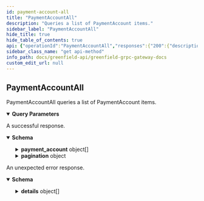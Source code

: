 ```yaml
---
id: payment-account-all
title: "PaymentAccountAll"
description: "Queries a list of PaymentAccount items."
sidebar_label: "PaymentAccountAll"
hide_title: true
hide_table_of_contents: true
api: {"operationId":"PaymentAccountAll","responses":{"200":{"description":"A successful response.","content":{"*/*":{"schema":{"type":"object","properties":{"payment_account":{"type":"array","items":{"type":"object","properties":{"addr":{"type":"string","title":"the address of the payment account"},"owner":{"type":"string","title":"the owner address of the payment account"},"refundable":{"type":"boolean","title":"whether the payment account is refundable"}},"title":"PaymentAccount defines a payment account"}},"pagination":{"type":"object","properties":{"next_key":{"type":"string","format":"byte","description":"next_key is the key to be passed to PageRequest.key to\nquery the next page most efficiently. It will be empty if\nthere are no more results."},"total":{"type":"string","format":"uint64","title":"total is total number of results available if PageRequest.count_total\nwas set, its value is undefined otherwise"}},"description":"PageResponse is to be embedded in gRPC response messages where the\ncorresponding request message has used PageRequest.\n\n message SomeResponse {\n         repeated Bar results = 1;\n         PageResponse page = 2;\n }"}}}}}},"default":{"description":"An unexpected error response.","content":{"*/*":{"schema":{"type":"object","properties":{"error":{"type":"string"},"code":{"type":"integer","format":"int32"},"message":{"type":"string"},"details":{"type":"array","items":{"type":"object","properties":{"type_url":{"type":"string"},"value":{"type":"string","format":"byte"}}}}}}}}}},"parameters":[{"name":"pagination.key","description":"key is a value returned in PageResponse.next_key to begin\nquerying the next page most efficiently. Only one of offset or key\nshould be set.","in":"query","required":false,"schema":{"type":"string","format":"byte"}},{"name":"pagination.offset","description":"offset is a numeric offset that can be used when key is unavailable.\nIt is less efficient than using key. Only one of offset or key should\nbe set.","in":"query","required":false,"schema":{"type":"string","format":"uint64"}},{"name":"pagination.limit","description":"limit is the total number of results to be returned in the result page.\nIf left empty it will default to a value to be set by each app.","in":"query","required":false,"schema":{"type":"string","format":"uint64"}},{"name":"pagination.count_total","description":"count_total is set to true  to indicate that the result set should include\na count of the total number of items available for pagination in UIs.\ncount_total is only respected when offset is used. It is ignored when key\nis set.","in":"query","required":false,"schema":{"type":"boolean"}},{"name":"pagination.reverse","description":"reverse is set to true if results are to be returned in the descending order.\n\nSince: cosmos-sdk 0.43","in":"query","required":false,"schema":{"type":"boolean"}}],"tags":["Query"],"description":"Queries a list of PaymentAccount items.","method":"get","path":"/greenfield/payment/payment_account","servers":[{"url":"https://gnfd-testnet-fullnode-tendermint-us.bnbchain.org"}],"info":{"title":"Greenfield - gRPC Gateway docs","description":"A REST interface for state queries","version":"1.0.0"},"postman":{"name":"Queries a list of PaymentAccount items.","description":{"type":"text/plain"},"url":{"path":["greenfield","payment","payment_account"],"host":["{{baseUrl}}"],"query":[{"disabled":false,"description":{"content":"key is a value returned in PageResponse.next_key to begin\nquerying the next page most efficiently. Only one of offset or key\nshould be set.","type":"text/plain"},"key":"pagination.key","value":""},{"disabled":false,"description":{"content":"offset is a numeric offset that can be used when key is unavailable.\nIt is less efficient than using key. Only one of offset or key should\nbe set.","type":"text/plain"},"key":"pagination.offset","value":""},{"disabled":false,"description":{"content":"limit is the total number of results to be returned in the result page.\nIf left empty it will default to a value to be set by each app.","type":"text/plain"},"key":"pagination.limit","value":""},{"disabled":false,"description":{"content":"count_total is set to true  to indicate that the result set should include\na count of the total number of items available for pagination in UIs.\ncount_total is only respected when offset is used. It is ignored when key\nis set.","type":"text/plain"},"key":"pagination.count_total","value":""},{"disabled":false,"description":{"content":"reverse is set to true if results are to be returned in the descending order.\n\nSince: cosmos-sdk 0.43","type":"text/plain"},"key":"pagination.reverse","value":""}],"variable":[]},"header":[{"key":"Accept","value":"*/*"}],"method":"GET"}}
sidebar_class_name: "get api-method"
info_path: docs/greenfield-api/greenfield-grpc-gateway-docs
custom_edit_url: null
---
```



## PaymentAccountAll

PaymentAccountAll queries a list of PaymentAccount items.

<details style={{"marginBottom":"1rem"}} data-collapsed={false} open={true}><summary style={{}}><strong>Query Parameters</strong></summary><div><ul><ParamsItem className={"paramsItem"} param={{"name":"pagination.key","description":"key is a value returned in PageResponse.next_key to begin\nquerying the next page most efficiently. Only one of offset or key\nshould be set.","in":"query","required":false,"schema":{"type":"string","format":"byte"}}}></ParamsItem><ParamsItem className={"paramsItem"} param={{"name":"pagination.offset","description":"offset is a numeric offset that can be used when key is unavailable.\nIt is less efficient than using key. Only one of offset or key should\nbe set.","in":"query","required":false,"schema":{"type":"string","format":"uint64"}}}></ParamsItem><ParamsItem className={"paramsItem"} param={{"name":"pagination.limit","description":"limit is the total number of results to be returned in the result page.\nIf left empty it will default to a value to be set by each app.","in":"query","required":false,"schema":{"type":"string","format":"uint64"}}}></ParamsItem><ParamsItem className={"paramsItem"} param={{"name":"pagination.count_total","description":"count_total is set to true  to indicate that the result set should include\na count of the total number of items available for pagination in UIs.\ncount_total is only respected when offset is used. It is ignored when key\nis set.","in":"query","required":false,"schema":{"type":"boolean"}}}></ParamsItem><ParamsItem className={"paramsItem"} param={{"name":"pagination.reverse","description":"reverse is set to true if results are to be returned in the descending order.\n\nSince: cosmos-sdk 0.43","in":"query","required":false,"schema":{"type":"boolean"}}}></ParamsItem></ul></div></details><div><ApiTabs><TabItem label={"200"} value={"200"}><div>

A successful response.

</div><div><MimeTabs schemaType={"response"}><TabItem label={"*/*"} value={"*/*"}><SchemaTabs><TabItem label={"Schema"} value={"Schema"}><details style={{}} data-collapsed={false} open={true}><summary style={{"textAlign":"left"}}><strong>Schema</strong></summary><div style={{"textAlign":"left","marginLeft":"1rem"}}></div><ul style={{"marginLeft":"1rem"}}><SchemaItem collapsible={true} className={"schemaItem"}><details style={{}}><summary style={{}}><strong>payment_account</strong><span style={{"opacity":"0.6"}}> object[]</span></summary><div style={{"marginLeft":"1rem"}}><li><div style={{"fontSize":"var(--ifm-code-font-size)","opacity":"0.6","marginLeft":"-.5rem","paddingBottom":".5rem"}}>Array [</div></li><SchemaItem collapsible={false} name={"addr"} required={false} schemaName={"the address of the payment account"} qualifierMessage={undefined} schema={{"type":"string","title":"the address of the payment account"}}></SchemaItem><SchemaItem collapsible={false} name={"owner"} required={false} schemaName={"the owner address of the payment account"} qualifierMessage={undefined} schema={{"type":"string","title":"the owner address of the payment account"}}></SchemaItem><SchemaItem collapsible={false} name={"refundable"} required={false} schemaName={"whether the payment account is refundable"} qualifierMessage={undefined} schema={{"type":"boolean","title":"whether the payment account is refundable"}}></SchemaItem><li><div style={{"fontSize":"var(--ifm-code-font-size)","opacity":"0.6","marginLeft":"-.5rem"}}>]</div></li></div></details></SchemaItem><SchemaItem collapsible={true} className={"schemaItem"}><details style={{}}><summary style={{}}><strong>pagination</strong><span style={{"opacity":"0.6"}}> object</span></summary><div style={{"marginLeft":"1rem"}}><div style={{"marginTop":".5rem","marginBottom":".5rem"}}>

PageResponse is to be embedded in gRPC response messages where the
corresponding request message has used PageRequest.

 message SomeResponse {
         repeated Bar results = 1;
         PageResponse page = 2;
 }

</div><SchemaItem collapsible={false} name={"next_key"} required={false} schemaName={"byte"} qualifierMessage={undefined} schema={{"type":"string","format":"byte","description":"next_key is the key to be passed to PageRequest.key to\nquery the next page most efficiently. It will be empty if\nthere are no more results."}}></SchemaItem><SchemaItem collapsible={false} name={"total"} required={false} schemaName={"uint64"} qualifierMessage={undefined} schema={{"type":"string","format":"uint64","title":"total is total number of results available if PageRequest.count_total\nwas set, its value is undefined otherwise"}}></SchemaItem></div></details></SchemaItem></ul></details></TabItem><TabItem label={"Example (from schema)"} value={"Example (from schema)"}><ResponseSamples responseExample={"{\n  \"payment_account\": [\n    {\n      \"addr\": \"string\",\n      \"owner\": \"string\",\n      \"refundable\": true\n    }\n  ],\n  \"pagination\": {\n    \"next_key\": \"string\",\n    \"total\": \"string\"\n  }\n}"} language={"json"}></ResponseSamples></TabItem></SchemaTabs></TabItem></MimeTabs></div></TabItem><TabItem label={"default"} value={"default"}><div>

An unexpected error response.

</div><div><MimeTabs schemaType={"response"}><TabItem label={"*/*"} value={"*/*"}><SchemaTabs><TabItem label={"Schema"} value={"Schema"}><details style={{}} data-collapsed={false} open={true}><summary style={{"textAlign":"left"}}><strong>Schema</strong></summary><div style={{"textAlign":"left","marginLeft":"1rem"}}></div><ul style={{"marginLeft":"1rem"}}><SchemaItem collapsible={false} name={"error"} required={false} schemaName={"string"} qualifierMessage={undefined} schema={{"type":"string"}}></SchemaItem><SchemaItem collapsible={false} name={"code"} required={false} schemaName={"int32"} qualifierMessage={undefined} schema={{"type":"integer","format":"int32"}}></SchemaItem><SchemaItem collapsible={false} name={"message"} required={false} schemaName={"string"} qualifierMessage={undefined} schema={{"type":"string"}}></SchemaItem><SchemaItem collapsible={true} className={"schemaItem"}><details style={{}}><summary style={{}}><strong>details</strong><span style={{"opacity":"0.6"}}> object[]</span></summary><div style={{"marginLeft":"1rem"}}><li><div style={{"fontSize":"var(--ifm-code-font-size)","opacity":"0.6","marginLeft":"-.5rem","paddingBottom":".5rem"}}>Array [</div></li><SchemaItem collapsible={false} name={"type_url"} required={false} schemaName={"string"} qualifierMessage={undefined} schema={{"type":"string"}}></SchemaItem><SchemaItem collapsible={false} name={"value"} required={false} schemaName={"byte"} qualifierMessage={undefined} schema={{"type":"string","format":"byte"}}></SchemaItem><li><div style={{"fontSize":"var(--ifm-code-font-size)","opacity":"0.6","marginLeft":"-.5rem"}}>]</div></li></div></details></SchemaItem></ul></details></TabItem><TabItem label={"Example (from schema)"} value={"Example (from schema)"}><ResponseSamples responseExample={"{\n  \"error\": \"string\",\n  \"code\": 0,\n  \"message\": \"string\",\n  \"details\": [\n    {\n      \"type_url\": \"string\",\n      \"value\": \"string\"\n    }\n  ]\n}"} language={"json"}></ResponseSamples></TabItem></SchemaTabs></TabItem></MimeTabs></div></TabItem></ApiTabs></div>
      